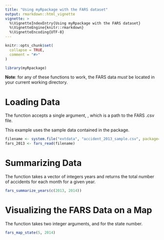 ```yaml
---
title: "Using myRpackage with the FARS dataset"
output: rmarkdown::html_vignette
vignette: >
  %\VignetteIndexEntry{Using myRpackage with the FARS dataset}
  %\VignetteEngine{knitr::rmarkdown}
  %\VignetteEncoding{UTF-8}
---
```


```r
knitr::opts_chunk$set(
  collapse = TRUE,
  comment = "#>"
)
```

```r
library(myRpackage)
```

**Note**: for any of these functions to work, the FARS data *must* be located in your current
working directory. 

# Loading Data

The \code{fars_read} function accepts a single argument, \code{filename}, which 
is a path to the FARS .csv file. 

This example uses the sample data contained in the package. 

```r

filename <- system.file("extdata", "accident_2013_sample.csv", package="myRpackage", mustWork=TRUE)
fars_2013 <- fars_read(filename)

```

# Summarizing Data

The \code{fars_summarize_years} function takes a vector of integers years and 
returns the total number of accidents for each month for a given year. 

```r
fars_summarize_years(c(2013, 2014))
```

# Visualizing the FARS Data on a Map

The \code{fars_map_state} function takes two integer arguments, \code{state} and 
\code{year} for the state number.

```r
fars_map_state(5, 2014)
```

